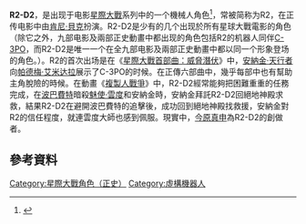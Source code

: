 {{NoteTA
|G1=StarWars
}}
{{Infobox Star Wars character
| name        = R2-D2
| source      = [[星際大戰|星際大戰]]
| image       =
| size        = 
| caption     = 
| first       = 《[[星際大戰首部曲：威脅潛伏|星際大戰首部曲：威脅潛伏]]》
| last        = 《[[星際大戰九部曲：天行者的崛起|星際大戰九部曲：天行者的崛起]]》
| portrayer   = [[肯尼·貝克|肯尼·貝克]]（1~6）<br/>[[Jimmy_Vee|Jimmy Vee]](7)
| voiceactor  = 
| occupation  = 航太機器人
| planet      = 
| affiliation = 所屬主人<br/>[[帕德梅·艾米达拉|帕德梅·艾米达拉]]<br/>[[安納金·天行者|安納金·天行者]]<br/>[[贝奥·欧嘉纳|贝奥·欧嘉纳]]<br/>[[莉亞公主|莉亞公主]]<br/>[[路克·天行者|路克·天行者]]
| species     = [[機器人|機器人]]
| gender      = 
| family      = 
}}
'''R2-D2'''，是出现于电影[[星際大戰|星際大戰]]系列中的一个機械人角色<ref>{{cite web|publisher=[[Star_Wars_Databank|Star Wars Databank]]|title=R2-D2|url=http://www.starwars.com/databank/r2-d2|accessdate=2015年11月1日|language=en|archive-date=2015年11月20日|archive-url=https://web.archive.org/web/20151120035407/http://www.starwars.com/databank/r2-d2|dead-url=no}}</ref>，常被简称为R2，在正传电影中由[[肯尼·貝克|肯尼·貝克]]扮演。R2-D2是少有的几个出现於所有星球大戰電影的角色（除它之外，九部电影及兩部正史動畫中都出现的角色包括R2的机器人同伴[[C-3PO|C-3PO]]，而R2-D2是唯一一个在全九部电影及兩部正史動畫中都以同一个形象登场的角色。）。R2的首次出场是在《[[星際大戰首部曲：威脅潛伏|星際大戰首部曲：威脅潛伏]]》中，[[安納金·天行者|安納金·天行者]]向[[帕德梅·艾米达拉|帕德梅·艾米达拉]]展示了C-3PO的时候。在正傳六部曲中，幾乎每部中也有幫助主角脫險的時候。在動畫《[[複製人戰爭|複製人戰爭]]》中，R2-D2經常能夠把困難重重的任務完成，在[[波巴費特|波巴費特]]暗殺[[魅使·雲度|魅使·雲度]]和安納金時，安納金拜託R2-D2回絕地神殿求救，結果R2-D2在避開波巴費特的追擊後，成功回到絕地神殿找救援，安納金對R2的信任程度，就連雲度大師也感到佩服。現實中，[[格蘭·今原|今原真申]]為R2-D2的創做者。

==參考資料==
{{reflist}}

{{星際大戰宇宙}}
{{authority control}}

{{DEFAULTSORT:R2-D2}}
[[Category:星際大戰角色（正史）|Category:星際大戰角色（正史）]]
[[Category:虛構機器人|Category:虛構機器人]]